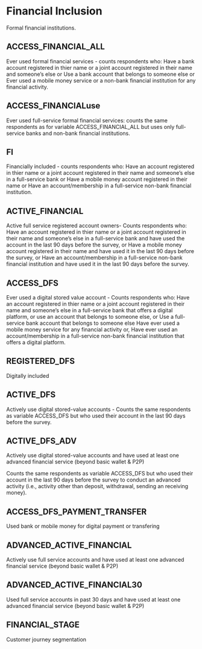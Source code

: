 # Financial Inclusion
Formal financial institutions.

## ACCESS_FINANCIAL_ALL
Ever used formal financial services - counts respondents who:
    Have a bank account registered in thier name or a joint account registered in their name and someone's else or 
    Use a bank account that belongs to someone else or 
    Ever used a mobile money service or a non-bank financial institution for any financial activity. 
    
## ACCESS_FINANCIALuse 
Ever used full-service formal financial services: counts the same respondents as for variable ACCESS_FINANCIAL_ALL but uses only full-service banks and non-bank financial institutions. 

## FI
Financially included - counts respondents who: 
    Have an account registered in thier name or a joint account registered in their name and someone's else in a full-service           bank or
    Have a mobile money account registered in their name or
    Have an account/membership in a full-service non-bank financial institution. 
    

## ACTIVE_FINANCIAL		
Active full service registered account owners- Counts respondents who: 
    Have an account registered in thier name or a joint account registered in their name and someone's else in a full-service           bank and have used the account in the last 90 days before the survey, or
    Have a mobile money account registered in their name and have used it in the last 90 days before the survey, or
    Have an account/membership in a full-service non-bank financial institution and have used it in the last 90 days before the         survey.

## ACCESS_DFS		
Ever used a digital stored value account - Counts respondents who: 
    Have an account registered in thier name or a joint account registered in their name and someone's else in a full-service           bank that offers a digital platform, or  use an account that belongs to someone else, or 
    Use a full-service bank account that belongs to someone else
    Have ever used a mobile money service for any financial activity or,
    Have ever used an account/membership in a full-service non-bank financial institution that offers a digital platform.
    

## REGISTERED_DFS		
Digitally included

## ACTIVE_DFS		
Actively use digital stored-value accounts - Counts the same respondents as variable ACCESS_DFS but who used their account in the last 90 days before the survey. 

## ACTIVE_DFS_ADV		
Actively use digital stored-value accounts and have used at least one advanced financial service (beyond basic wallet & P2P)

Counts the same respondents as variable ACCESS_DFS but who used their account in the last 90 days before the survey to conduct an advanced activity (i.e., activity other than deposit, withdrawal, sending an receiving money). 

## ACCESS_DFS_PAYMENT_TRANSFER		
Used bank or mobile money for digital payment or transfering

## ADVANCED_ACTIVE_FINANCIAL		
Actively use full service accounts and have used at least one advanced financial service (beyond basic wallet & P2P)

## ADVANCED_ACTIVE_FINANCIAL30		
Used full service accounts in past 30 days and have used at least one advanced financial service (beyond basic wallet & P2P)

## FINANCIAL_STAGE		
Customer journey segmentation
